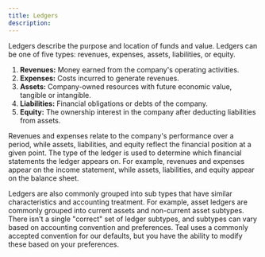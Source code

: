 ```yaml
---
title: Ledgers
description: 
---
```


<Snippet file="needs_updating.mdx" />

Ledgers describe the purpose and location of funds and value. Ledgers can be one of five types: revenues, expenses, assets, 
liabilities, or equity.

1. **Revenues:** Money earned from the company's operating activities.
2. **Expenses:** Costs incurred to generate revenues.
3. **Assets:** Company-owned resources with future economic value, tangible or intangible.
4. **Liabilities:** Financial obligations or debts of the company.
5. **Equity:** The ownership interest in the company after deducting liabilities from assets.

Revenues and expenses relate to the company's performance over a period, while assets, liabilities, and equity reflect 
the financial position at a given point. The type of the ledger is used to determine which financial statements the ledger appears on. 
For example, revenues and expenses appear on the income statement, while assets, liabilities, and equity appear on the balance sheet. 

Ledgers are also commonly grouped into sub types that have similar characteristics and accounting treatment. For example, 
asset ledgers are commonly grouped into current assets and non-current asset subtypes. There isn't a single "correct" 
set of ledger subtypes, and subtypes can vary based on accounting convention and preferences. Teal uses a commonly accepted convention for our 
defaults, but you have the ability to modify these based on your preferences. 
